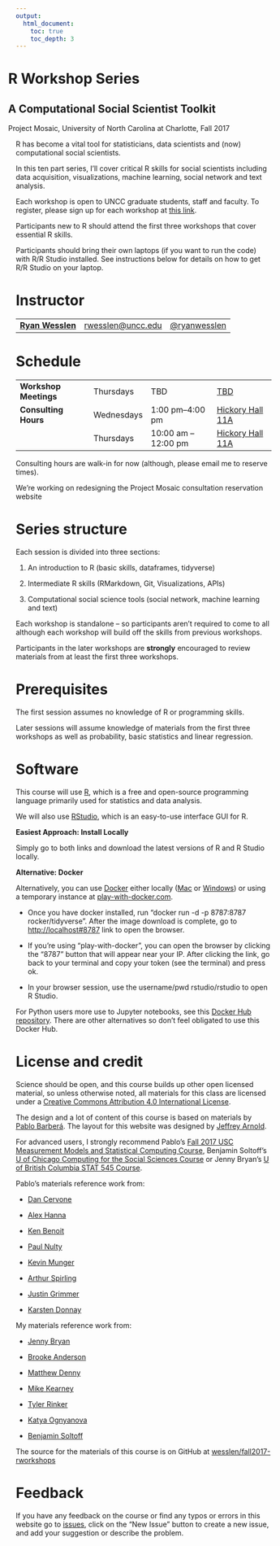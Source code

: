 ```yaml
---
output:
  html_document:
    toc: true
    toc_depth: 3
---
```


<div class="container">
<div class="jumbotron" style="margin-left:-15px">
<h1 class="title">R Workshop Series</h1>
<h2 class="subtitle">A Computational Social Scientist Toolkit</h2>
<p>Project Mosaic, University of North Carolina at Charlotte, Fall 2017</p>
</div>
</div>

R has become a vital tool for statisticians, data scientists and (now) computational social scientists. 

In this ten part series, I'll cover critical R skills for social scientists including data acquisition, visualizations, machine learning, social network and text analysis.

Each workshop is open to UNCC graduate students, staff and faculty. To register, please sign up for each workshop at [this link](https://projectmosaic.uncc.edu/events-list/).

Participants new to R should attend the first three workshops that cover essential R skills.

Participants should bring their own laptops (if you want to run the code) with R/R Studio installed. See instructions below for details on how to get R/R Studio on your laptop.

# Instructor

<table class = "table table-striped">
<tr>
<td><a href="http://wesslen.github.io"><strong>Ryan Wesslen</strong></a></td>
<td><a href="mailto:rwesslen@uncc.edu">rwesslen@uncc.edu</a></td>
<td><a href="https://www.twitter.com/ryanwesslen">@ryanwesslen</a></td>
</tr>
</table>


# Schedule

<table class = "table table-striped table-hover">
<tr>
<td><b>Workshop Meetings</b></td>
<td>Thursdays</td>
<td> TBD </td>
<td><a href="">TBD</a></td>
</tr>
<tr>
<td><b>Consulting Hours</b></td>
<td>Wednesdays</td>
<td>1:00 pm&ndash;4:00 pm</td>
<td><a href="https://maps.uncc.edu/#/?nav=PLdbs&ctr=35.30922199999999,-80.72897999999999&z=17&blnd=t,cc-parking,cc-amenities&pop=6E445E31-2F80-4EC1-BDCE-48FAC9D77049">Hickory Hall 11A</a></td>
</tr>
<tr>
<td></td>
<td>Thursdays</td>
<td>10:00 am &ndash;12:00 pm</td>
<td><a href="https://maps.uncc.edu/#/?nav=PLdbs&ctr=35.30922199999999,-80.72897999999999&z=17&blnd=t,cc-parking,cc-amenities&pop=6E445E31-2F80-4EC1-BDCE-48FAC9D77049">Hickory Hall 11A</a></td>
</tr>
</table>

Consulting hours are walk-in for now (although, please email me to reserve times). 

We're working on redesigning the Project Mosaic consultation reservation website 

# Series structure

Each session is divided into three sections: 

1. An introduction to R (basic skills, dataframes, tidyverse)

2. Intermediate R skills (RMarkdown, Git, Visualizations, APIs)

3. Computational social science tools (social network, machine learning and text) 

Each workshop is standalone -- so participants aren't required to come to all although each workshop will build off the skills from previous workshops.

Participants in the later workshops are **strongly** encouraged to review materials from at least the first three workshops.

# Prerequisites

The first session assumes no knowledge of R or programming skills. 

Later sessions will assume knowledge of materials from the first three workshops as well as probability, basic statistics and linear regression. 

# Software 

This course will use [R](https://www.r-project.org/), which is a free and open-source programming language primarily used for statistics and data analysis. 

We will also use [RStudio](https://www.rstudio.com/), which is an easy-to-use interface GUI for R. 

**Easiest Approach: Install Locally**

Simply go to both links and download the latest versions of R and R Studio locally. 

**Alternative: Docker**

Alternatively, you can use [Docker](https://www.docker.com/) either locally ([Mac](https://www.docker.com/docker-mac) or [Windows](https://www.docker.com/docker-windows)) or using a temporary instance at [play-with-docker.com](http://labs.play-with-docker.com/).

* Once you have docker installed, run "docker run -d -p 8787:8787 rocker/tidyverse". After the image download is complete, go to [http://localhost#8787](http://localhost#8787) link to open the browser. 

* If you're using "play-with-docker", you can open the browser by clicking the "8787" button that will appear near your IP. After clicking the link, go back to your terminal and copy your token (see the terminal) and press ok.

* In your browser session, use the username/pwd rstudio/rstudio to open R Studio. 

For Python users more use to Jupyter notebooks, see this [Docker Hub repository](https://hub.docker.com/r/jupyter/datascience-notebook/). There are other alternatives so don't feel obligated to use this Docker Hub. 

# License and credit

Science should be open, and this course builds up other open licensed material, so unless otherwise noted, all materials for this class are licensed under a <a rel="license" href="https://creativecommons.org/licenses/by/4.0/">Creative Commons Attribution 4.0 International License</a>.

The design and a lot of content of this course is based on materials by [Pablo Barberá](http://pablobarbera.com/). The layout for this website was designed by [Jeffrey Arnold](http://www.jrnold.me/).

For advanced users, I strongly recommend Pablo's [Fall 2017 USC Measurement Models and Statistical Computing Course](https://github.com/pablobarbera/POIR613), Benjamin Soltoff's [U of Chicago Computing for the Social Sciences Course](http://cfss.uchicago.edu/index.html) or Jenny Bryan's [U of British Columbia STAT 545 Course](http://stat545.com/). 

Pablo's materials reference work from:

* [Dan Cervone](http://dcervone.com/)

* [Alex Hanna](http://alex-hanna.com)

* [Ken Benoit](http://www.kenbenoit.net/)

* [Paul Nulty](https://github.com/pnulty)

* [Kevin Munger](https://github.com/kmunger)

* [Arthur Spirling](http://www.nyu.edu/projects/spirling/)

* [Justin Grimmer](http://www.justingrimmer.org/)

* [Karsten Donnay](http://www.karstendonnay.net/)

My materials reference work from:

* [Jenny Bryan](https://github.com/jennybc)

* [Brooke Anderson](https://github.com/geanders/)

* [Matthew Denny](http://www.mjdenny.com/)

* [Mike Kearney](https://github.com/mkearney)

* [Tyler Rinker](https://github.com/trinker)

* [Katya Ognyanova](http://kateto.net/)

* [Benjamin Soltoff](http://cfss.uchicago.edu/index.html)

The source for the materials of this course is on GitHub at <a href="https://github.com/wesslen/fall2017-rworkshops">wesslen/fall2017-rworkshops</a>

# Feedback

If you have any feedback on the course or find any typos or errors in this website go to [issues](https://github.com/wesslen/fall2017-rworkshops/issues), click on the "New Issue" button to create a new issue, and add your suggestion or describe the problem.